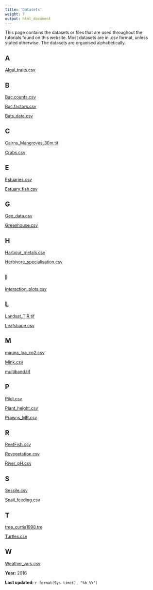 ```yaml
---
title: 'Datasets'
weight: 7
output: html_document
---
```


This page contains the datasets or files that are used throughout the tutorials found on this website. Most datasets are in .csv format, unless stated otherwise. The datasets are organised alphabetically. 

## A

[Algal_traits.csv](/datasets/Algal_traits.csv)

## B

[Bac.counts.csv](/datasets/Bac.counts.csv)

[Bac.factors.csv](/datasets/Bac.factors.csv)

[Bats_data.csv](/datasets/Bats_data.csv)

## C

[Cairns_Mangroves_30m.tif](/datasets/Cairns_Mangroves_30m.tif)

[Crabs.csv](/datasets/Crabs.csv)

## E

[Estuaries.csv](/datasets/Estuaries.csv)

[Estuary_fish.csv](/datasets/Estuary_fish.csv)

## G

[Geo_data.csv](/datasets/Geo_data.csv)

[Greenhouse.csv](/datasets/Greenhouse.csv)

## H

[Harbour_metals.csv](/datasets/Harbour_metals.csv)

[Herbivore_specialisation.csv](/datasets/Herbivore_specialisation.csv)

## I

[Interaction_plots.csv](/datasets/Interaction_plots.csv)

## L

[Landsat_TIR.tif](/datasets/Landsat_TIR.tif)

[Leafshape.csv](/datasets/Leafshape.csv)

## M

[mauna_loa_co2.csv](/datasets/mauna_loa_co2.csv)

[Mink.csv](/datasets/Mink.csv)

[multiband.tif](/datasets/multiband.tif)

## P

[Pilot.csv](/datasets/Pilot.csv)

[Plant_height.csv](/datasets/Plant_height.csv)

[Prawns_MR.csv](/datasets/Prawns_MR.csv)

## R

[ReefFish.csv](/datasets/ReefFish.csv)

[Revegetation.csv](/datasets/Revegetation.csv)

[River_pH.csv](/datasets/River_pH.csv)

## S

[Sessile.csv](/datasets/Sessile.csv)

[Snail_feeding.csv](/datasets/Snail_feeding.csv)

## T

[tree_curtis1998.tre](/datasets/tree_curtis1998.tre)

[Turtles.csv](/datasets/Turtles.csv)


## W

[Weather_vars.csv](/datasets/Weather_vars.csv)
 
**Year:** 2016

**Last updated:** `r format(Sys.time(), "%b %Y")`
